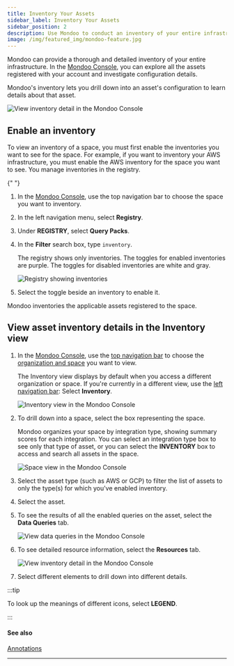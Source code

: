 ```yaml
---
title: Inventory Your Assets
sidebar_label: Inventory Your Assets
sidebar_position: 2
description: Use Mondoo to conduct an inventory of your entire infrastructure
image: /img/featured_img/mondoo-feature.jpg
---
```


Mondoo can provide a thorough and detailed inventory of your entire infrastructure. In the [Mondoo Console](https://console.mondoo.com), you can explore all the assets registered with your account and investigate configuration details.

Mondoo's inventory lets you drill down into an asset's configuration to learn details about that asset.

![View inventory detail in the Mondoo Console](/img/platform/intel/inventory-explore.png)

## Enable an inventory

To view an inventory of a space, you must first enable the inventories you want to see for the space. For example, if you want to inventory your AWS infrastructure, you must enable the AWS inventory for the space you want to see. You manage inventories in the registry.


<Partial />{" "}

1. In the [Mondoo Console](https://console.mondoo.com), use the top navigation bar to choose the space you want to inventory.

2. In the left navigation menu, select **Registry**.

3. Under **REGISTRY**, select **Query Packs**.

4. In the **Filter** search box, type `inventory`.

   The registry shows only inventories. The toggles for enabled inventories are purple. The toggles for disabled inventories are white and gray.

   ![Registry showing inventories](/img/platform/intel/inventory-policyhub.png)

5. Select the toggle beside an inventory to enable it.

Mondoo inventories the applicable assets registered to the space.

## View asset inventory details in the Inventory view

1. In the [Mondoo Console](https://console.mondoo.com), use the [top navigation bar](/platform/start/navigate) to choose the [organization and space](/platform/start/organize/overview/) you want to view.

   The Inventory view displays by default when you access a different organization or space. If you're currently in a different view, use the [left navigation bar](/platform/start/navigate): Select **Inventory**.

   ![Inventory view in the Mondoo Console](/img/platform/security/monitor-org.png)

2. To drill down into a space, select the box representing the space.

   Mondoo organizes your space by integration type, showing summary scores for each integration. You can select an integration type box to see only that type of asset, or you can select the **INVENTORY** box to access and search all assets in the space.

   ![Space view in the Mondoo Console](/img/platform/security/monitor-space.png)

3. Select the asset type (such as AWS or GCP) to filter the list of assets to only the type(s) for which you've enabled inventory.

4. Select the asset.

5. To see the results of all the enabled queries on the asset, select the **Data Queries** tab.

   ![View data queries in the Mondoo Console](/img/platform/intel/data-queries.png)

6. To see detailed resource information, select the **Resources** tab.

   ![View inventory detail in the Mondoo Console](/img/platform/intel/inventory-explore.png)

7. Select different elements to drill down into different details.

:::tip

To look up the meanings of different icons, select **LEGEND**.

:::

#### See also

[Annotations](/platform/intel/annotations/)

---
